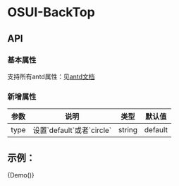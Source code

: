 
<Meta title="OSUI-BackTop" component={Demo} />

# OSUI-BackTop

## API

### 基本属性

支持所有antd属性：见[antd文档](https://ant.design/components/back-top-cn/#API)

### 新增属性

<table>
    <thead>
        <tr>
            <th>参数</th>
            <th>说明</th>
            <th>类型</th>
            <th>默认值</th>
        </tr>
    </thead>
    <tbody>
        <tr>
            <td>type</td>
            <td>设置`default`或者`circle`</td>
            <td>string</td>
            <td>default</td>
        </tr>
    </tbody>
</table>

## 示例：

<Preview>
  <Story name="Demo">
        {Demo()}
  </Story>
</Preview>
